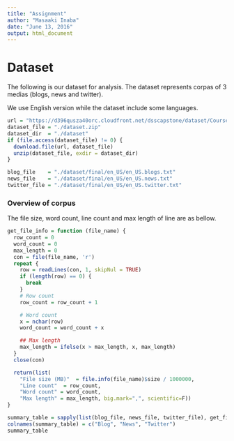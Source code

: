 ```yaml
---
title: "Assignment"
author: "Masaaki Inaba"
date: "June 13, 2016"
output: html_document
---
```


# Dataset

The following is our dataset for analysis. The dataset represents corpas of 3 medias (blogs, news and twitter).

We use English version while the dataset include some languages.

```r
url = "https://d396qusza40orc.cloudfront.net/dsscapstone/dataset/Coursera-SwiftKey.zip"
dataset_file = "./dataset.zip"
dataset_dir  = "./dataset"
if (file.access(dataset_file) != 0) {
  download.file(url, dataset_file)
  unzip(dataset_file, exdir = dataset_dir)
}

blog_file    = "./dataset/final/en_US/en_US.blogs.txt"
news_file    = "./dataset/final/en_US/en_US.news.txt"
twitter_file = "./dataset/final/en_US/en_US.twitter.txt"
```

### Overview of corpus

The file size, word count, line count and max length of line are as bellow.

```r
get_file_info = function (file_name) {
  row_count = 0
  word_count = 0
  max_length = 0
  con = file(file_name, 'r')
  repeat {
    row = readLines(con, 1, skipNul = TRUE)
    if (length(row) == 0) {
      break
    }
    # Row count
    row_count = row_count + 1

    # Word count
    x = nchar(row)
    word_count = word_count + x

    ## Max length
    max_length = ifelse(x > max_length, x, max_length)
  }
  close(con)

  return(list(
    "File size (MB)"  = file.info(file_name)$size / 1000000,
    "Line count"  = row_count,
    "Word count" = word_count,
    "Max length" = max_length, big.mark=",", scientific=F))
}

summary_table = sapply(list(blog_file, news_file, twitter_file), get_file_info)
colnames(summary_table) = c("Blog", "News", "Twitter")
summary_table
```
